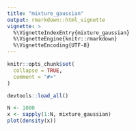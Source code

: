 ```yaml
---
title: "mixture_gaussian"
output: rmarkdown::html_vignette
vignette: >
  %\VignetteIndexEntry{mixture_gaussian}
  %\VignetteEngine{knitr::rmarkdown}
  %\VignetteEncoding{UTF-8}
---
```


```r
knitr::opts_chunk$set(
  collapse = TRUE,
  comment = "#>"
)
```

```r
devtools::load_all()
```

```r
N <- 1000
x <- sapply(1:N, mixture_gaussian)
plot(density(x))
```
